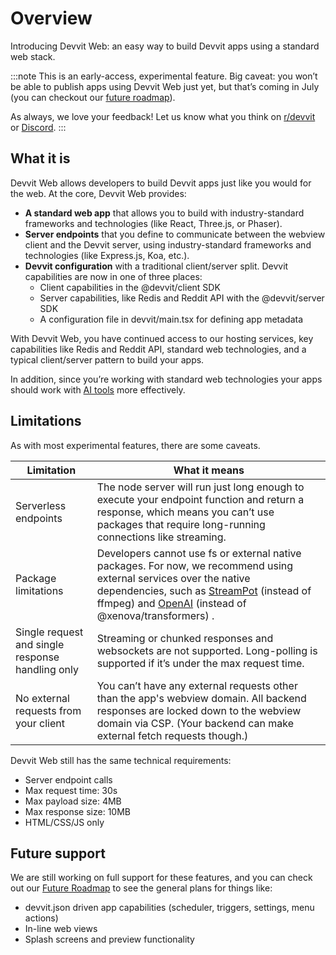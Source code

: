# Overview

Introducing Devvit Web: an easy way to build Devvit apps using a standard web stack.

:::note
This is an early-access, experimental feature. Big caveat: you won’t be able to publish apps
using Devvit Web just yet, but that’s coming in July (you can checkout our [future roadmap](../devvit_web/future_roadmap)).

As always, we love your feedback! Let us know what you think on [r/devvit](https://www.reddit.com/r/Devvit/)
or [Discord](https://discord.gg/nZDXw2er).
:::

## What it is

Devvit Web allows developers to build Devvit apps just like you would for the web. At the core, Devvit Web provides:

- **A standard web app** that allows you to build with industry-standard frameworks and technologies (like React, Three.js, or Phaser).
- **Server endpoints** that you define to communicate between the webview client and the Devvit server, using industry-standard frameworks and technologies (like Express.js, Koa, etc.).
- **Devvit configuration** with a traditional client/server split. Devvit capabilities are now in one of three places:
  - Client capabilities in the @devvit/client SDK
  - Server capabilities, like Redis and Reddit API with the @devvit/server SDK
  - A configuration file in devvit/main.tsx for defining app metadata

With Devvit Web, you have continued access to our hosting services, key capabilities like Redis and Reddit API, standard web technologies, and a typical client/server pattern to build your apps.

In addition, since you’re working with standard web technologies your apps should work with [AI tools](../devvit_web/ai_tools) more effectively.

## Limitations

As with most experimental features, there are some caveats.

| Limitation                                       | What it means                                                                                                                                                                                                                                                                                         |
| ------------------------------------------------ | ----------------------------------------------------------------------------------------------------------------------------------------------------------------------------------------------------------------------------------------------------------------------------------------------------- |
| Serverless endpoints                             | The node server will run just long enough to execute your endpoint function and return a response, which means you can’t use packages that require long-running connections like streaming.                                                                                                           |
| Package limitations                              | Developers cannot use fs or external native packages. For now, we recommend using external services over the native dependencies, such as [StreamPot](https://streampot.io/) (instead of ffmpeg) and [OpenAI](https://platform.openai.com/docs/guides/embeddings) (instead of @xenova/transformers) . |
| Single request and single response handling only | Streaming or chunked responses and websockets are not supported. Long-polling is supported if it’s under the max request time.                                                                                                                                                                        |
| No external requests from your client            | You can’t have any external requests other than the app's webview domain. All backend responses are locked down to the webview domain via CSP. (Your backend can make external fetch requests though.)                                                                                                |

Devvit Web still has the same technical requirements:

- Server endpoint calls
- Max request time: 30s
- Max payload size: 4MB
- Max response size: 10MB
- HTML/CSS/JS only

## Future support

We are still working on full support for these features, and you can check out our [Future Roadmap](../devvit_web/future_roadmap) to see the general plans for things like:

- devvit.json driven app capabilities (scheduler, triggers, settings, menu actions)
- In-line web views
- Splash screens and preview functionality
